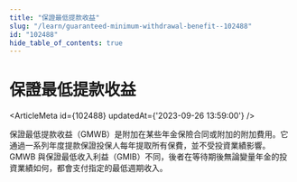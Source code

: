 ```yaml
---
title: "保證最低提款收益"
slug: "/learn/guaranteed-minimum-withdrawal-benefit--102488"
id: "102488"
hide_table_of_contents: true
---
```



# 保證最低提款收益

<ArticleMeta id={102488} updatedAt={'2023-09-26 13:59:00'} />
<div className='border-solid border-b border-t-0 my-4 border-[var(--ifm-color-gray-300)]' />

保證最低提款收益（GMWB）是附加在某些年金保險合同或附加的附加費用。它通過一系列年度提款保證投保人每年提取所有保費，並不受投資業績影響。GMWB 與保證最低收入利益（GMIB）不同，後者在等待期後無論變量年金的投資業績如何，都會支付指定的最低週期收入。
